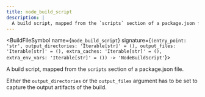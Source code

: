 ```yaml
---
title: node_build_script
description: |
  A build script, mapped from the `scripts` section of a package.json file.
---
```



<BuildFileSymbol name={`node_build_script`} signature={`(entry_point: 'str', output_directories: 'Iterable[str]' = (), output_files: 'Iterable[str]' = (), extra_caches: 'Iterable[str]' = (), extra_env_vars: 'Iterable[str]' = ()) -> 'NodeBuildScript'`}>

A build script, mapped from the `scripts` section of a package.json file.

Either the `output_directories` or the `output_files` argument has to be set to capture the
output artifacts of the build.

</BuildFileSymbol>
